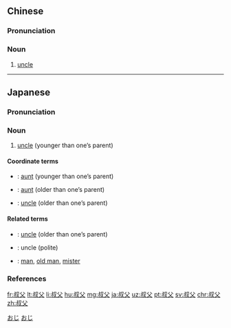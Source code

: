 ==Chinese==
{{zh-forms}}

===Pronunciation===
{{zh-pron
|m=叔fù
|c=suk1 fu6,suk1 fu6-2
|cat=n
}}

===Noun===
{{zh-noun}}

# [[uncle]] {{gloss|father's younger brother}}

{{zh-cat|Family}}

----

==Japanese==
{{ja-kanjitab|yomi=irr|sort=おじ}}

===Pronunciation===
{{ja-pron|おじ|acc=0|acc_ref=SMK2,NHK}}

===Noun===
{{ja-noun|おじ}}

# [[uncle]] (younger than one’s parent)

====Coordinate terms====
* {{ja-r|叔母|おば}}: [[aunt]] (younger than one’s parent)
* {{ja-r|伯母|おば}}: [[aunt]] (older than one’s parent)
* {{ja-r|伯父|おじ}}: [[uncle]] (older than one’s parent)

====Related terms====
* {{ja-r|伯父|おじ}}: [[uncle]] (older than one’s parent)
* {{ja-r|おじさん}}: uncle (polite)
* {{ja-r|小父さん|おじさん}}: [[man]], [[old man]], [[mister]]

===References===
<references/>

[[Category:Japanese basic words|おじ]]
[[Category:ja:Family|おじ]]

[[fr:叔父]]
[[lt:叔父]]
[[li:叔父]]
[[hu:叔父]]
[[mg:叔父]]
[[ja:叔父]]
[[uz:叔父]]
[[pt:叔父]]
[[sv:叔父]]
[[chr:叔父]]
[[zh:叔父]]